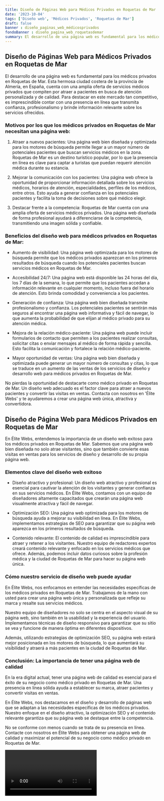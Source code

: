 ```yaml
---
title: Diseño de Páginas Web para Médicos Privados en Roquetas de Mar
date: '2023-10-04'
tags: ['Diseño web', 'Médicos Privados', 'Roquetas de Mar']
draft: false
banner : diseño_paginas_web_médicosprivados
fondoBanner : diseño_pagina_web_roquetasdemar
summary: El desarrollo de una página web es fundamental para los médicos privados en Roquetas de Mar. Esta hermosa ciudad costera de la provincia de Almería, en España, cuenta con una amplia oferta de servicios médicos privados que compiten por atraer a pacientes en busca de atención personalizada y de calidad. Para destacar en este mercado tan competitivo, es imprescindible contar con una presencia en línea que transmita confianza, profesionalismo y brinde información relevante sobre los servicios ofrecidos.
---
```


## Diseño de Páginas Web para Médicos Privados en Roquetas de Mar

El desarrollo de una página web es fundamental para los médicos privados en Roquetas de Mar. Esta hermosa ciudad costera de la provincia de Almería, en España, cuenta con una amplia oferta de servicios médicos privados que compiten por atraer a pacientes en busca de atención personalizada y de calidad. Para destacar en este mercado tan competitivo, es imprescindible contar con una presencia en línea que transmita confianza, profesionalismo y brinde información relevante sobre los servicios ofrecidos.

### Motivos por los que los médicos privados en Roquetas de Mar necesitan una página web:

1. Atraer a nuevos pacientes: Una página web bien diseñada y optimizada para los motores de búsqueda permite llegar a un mayor número de potenciales pacientes que buscan servicios médicos en la zona. Roquetas de Mar es un destino turístico popular, por lo que la presencia en línea es clave para captar a turistas que puedan requerir atención médica durante su estancia.

2. Mejorar la comunicación con los pacientes: Una página web ofrece la oportunidad de proporcionar información detallada sobre los servicios médicos, horarios de atención, especialidades, perfiles de los médicos, entre otros. Esto ayuda a generar confianza en los potenciales pacientes y facilita la toma de decisiones sobre qué médico elegir.

3. Destacar frente a la competencia: Roquetas de Mar cuenta con una amplia oferta de servicios médicos privados. Una página web diseñada de forma profesional ayudará a diferenciarse de la competencia, transmitiendo una imagen sólida y confiable.

### Beneficios del diseño web para médicos privados en Roquetas de Mar:

- Aumento de visibilidad: Una página web optimizada para los motores de búsqueda permite que los médicos privados aparezcan en los primeros resultados de búsqueda cuando los potenciales pacientes buscan servicios médicos en Roquetas de Mar.

- Accesibilidad 24/7: Una página web está disponible las 24 horas del día, los 7 días de la semana, lo que permite que los pacientes accedan a información relevante en cualquier momento, incluso fuera del horario de atención. Esto brinda comodidad y conveniencia a los pacientes.

- Generación de confianza: Una página web bien diseñada transmite profesionalismo y confianza. Los potenciales pacientes se sentirán más seguros al encontrar una página web informativa y fácil de navegar, lo que aumenta la probabilidad de que elijan al médico privado para su atención médica.

- Mejora de la relación médico-paciente: Una página web puede incluir formularios de contacto que permiten a los pacientes realizar consultas, solicitar citas o enviar mensajes al médico de forma rápida y sencilla. Esto facilita la comunicación y fortalece la relación médico-paciente.

- Mayor oportunidad de ventas: Una página web bien diseñada y optimizada puede generar un mayor número de consultas y citas, lo que se traduce en un aumento de las ventas de los servicios de diseño y desarrollo web para médicos privados en Roquetas de Mar.

No pierdas la oportunidad de destacarte como médico privado en Roquetas de Mar. Un diseño web adecuado es el factor clave para atraer a nuevos pacientes y convertir las visitas en ventas. Contacta con nosotros en 'Élite Webs' y te ayudaremos a crear una página web única, atractiva y convertidora.

<GifSeo />

<Cta />

## Diseño de Página Web para Médicos Privados en Roquetas de Mar

En Élite Webs, entendemos la importancia de un diseño web exitoso para los médicos privados en Roquetas de Mar. Sabemos que una página web bien diseñada no solo atrae visitantes, sino que también convierte esas visitas en ventas para los servicios de diseño y desarrollo de su propia página web.

### Elementos clave del diseño web exitoso

- Diseño atractivo y profesional: Un diseño web atractivo y profesional es esencial para cautivar la atención de los visitantes y generar confianza en sus servicios médicos. En Élite Webs, contamos con un equipo de diseñadores altamente capacitados que crearán una página web visualmente atractiva y fácil de navegar.

- Optimización SEO: Una página web optimizada para los motores de búsqueda ayuda a mejorar su visibilidad en línea. En Élite Webs, implementamos estrategias de SEO para garantizar que su página web aparezca en los primeros resultados de búsqueda.

- Contenido relevante: El contenido de calidad es imprescindible para atraer y retener a los visitantes. Nuestro equipo de redactores expertos creará contenido relevante y enfocado en los servicios médicos que ofrece. Además, podemos incluir datos curiosos sobre la profesión médica y la ciudad de Roquetas de Mar para hacer su página web única.

### Cómo nuestro servicio de diseño web puede ayudar

En Élite Webs, nos enfocamos en entender las necesidades específicas de los médicos privados en Roquetas de Mar. Trabajamos de la mano con usted para crear una página web única y personalizada que refleje su marca y resalte sus servicios médicos.

Nuestro equipo de diseñadores no solo se centra en el aspecto visual de su página web, sino también en la usabilidad y la experiencia del usuario. Implementamos técnicas de diseño responsivo para garantizar que su sitio se vea y funcione de manera óptima en diferentes dispositivos.

Además, utilizando estrategias de optimización SEO, su página web estará mejor posicionada en los motores de búsqueda, lo que aumentará su visibilidad y atraerá a más pacientes en la ciudad de Roquetas de Mar.

### Conclusión: La importancia de tener una página web de calidad

En la era digital actual, tener una página web de calidad es esencial para el éxito de su negocio como médico privado en Roquetas de Mar. Una presencia en línea sólida ayuda a establecer su marca, atraer pacientes y convertir visitas en ventas.

En Élite Webs, nos destacamos en el diseño y desarrollo de páginas web que se adaptan a las necesidades específicas de los médicos privados. Nuestro enfoque en el diseño atractivo, la optimización SEO y el contenido relevante garantiza que su página web se destaque entre la competencia.

No se conforme con menos cuando se trata de su presencia en línea. Contacte con nosotros en Élite Webs para obtener una página web de calidad y maximizar el potencial de su negocio como médico privado en Roquetas de Mar.

<Video />

<CtaBot job='Médicos Privados' city='Roquetas de Mar'/>

<Gmaps query='Roquetas de Mar+españa+maps' />
